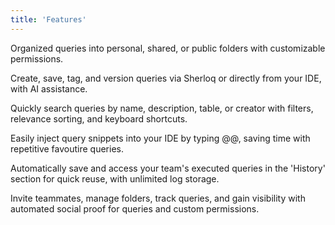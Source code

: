 ```yaml
---
title: 'Features'
---
```


<CardGroup cols={2}>
  <Card title="Folders" icon="folder"
  href="/folders">
    Organized queries into personal, shared, or public folders with customizable permissions.
  </Card>

  <Card title="Queries & Versions" icon="square-code"
  href="/versioncontrol">
   Create, save, tag, and version queries via Sherloq or directly from your IDE, with AI assistance.
  </Card>

  <Card title="Search" icon="magnifying-glass"
  href="/search">
    Quickly search queries by name, description, table, or creator with filters, relevance sorting, and keyboard shortcuts.
  </Card>

  <Card title="Snippet Injection in IDE " icon="laptop-code"
  href="/snippets">
Easily inject query snippets into your IDE by typing @@, saving time with repetitive favoutire queries.



  </Card>

  <Card title="Query History Logs" icon="clock-rotate-left"
  href="/queryhistory">
    Automatically save and access your team's executed queries in the 'History' section for quick reuse, with unlimited log storage.
  </Card>

  <Card title="Collaboration" icon="screen-users"
  href="/invitesherloq">
    Invite teammates, manage folders, track queries, and gain visibility with automated social proof for queries and custom permissions.
  </Card>

</CardGroup>